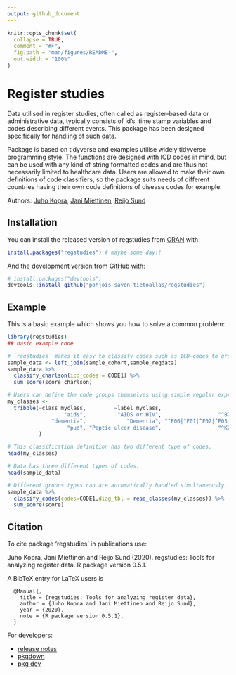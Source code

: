 ```yaml
---
output: github_document
---
```


<!-- README.md is generated from README.Rmd. Please edit that file -->

```r
knitr::opts_chunk$set(
  collapse = TRUE,
  comment = "#>",
  fig.path = "man/figures/README-",
  out.width = "100%"
)
```


# Register studies

<!-- badges: start -->
<!-- badges: end -->

Data utilised in register studies, often called as register-based data or administrative data, typically consists of id's, time stamp variables and codes describing different events. This package has been designed specifically for handling of such data. 

Package is based on tidyverse and examples utilise widely tidyverse programming style. The functions are designed with ICD codes in mind, but can be used with any kind of string formatted codes and are thus not necessarily limited to healthcare data. Users are allowed to make their own definitions of code classifiers, so the package suits needs of different countries having their own code definitions of disease codes for example.

Authors: [Juho Kopra](https://github.com/jukop), [Jani Miettinen](https://github.com/janikmiet), [Reijo Sund](https://github.com/rsund)

## Installation

You can install the released version of regstudies from [CRAN](https://CRAN.R-project.org) with:

``` r
install.packages("regstudies") # maybe some day!! 
```

And the development version from [GitHub](https://github.com/) with:

``` r
# install.packages("devtools")
devtools::install_github("pohjois-savon-tietoallas/regstudies")
```
## Example

This is a basic example which shows you how to solve a common problem:

```r
library(regstudies)
## basic example code

# ´regstudies´ makes it easy to classify codes such as ICD-codes to groups and also to sum scores based on the groupings.
sample_data <- left_join(sample_cohort,sample_regdata)
sample_data %>% 
  classify_charlson(icd_codes = CODE1) %>%
  sum_score(score_charlson)

# Users can define the code groups themselves using simple regular expression syntax.
my_classes <- 
  tribble(~class_myclass,         ~label_myclass,                                 ~icd10,                 ~icd9, ~score,
                  "aids",          "AIDS or HIV",                  "^B20|^B21|^B22|^B24",      "^042|^043|^044",     7,
              "dementia",             "Dementia", "^F00|^F01|^F02|^F03|^F051|^G30|^G311",    "^290|^2941|^3312",      3,
                   "pud", "Peptic ulcer disease",                  "^K25|^K26|^K27|^K28", "^531|^532|^533|^534",      1
          )

# This classification definition has two different type of codes.
head(my_classes)

# Data has three different types of codes.
head(sample_data)

# Different groups types can are automatically handled simultaneously.
sample_data %>% 
  classify_codes(codes=CODE1,diag_tbl = read_classes(my_classes)) %>%
  sum_score(score)
```


## Citation

To cite package ‘regstudies’ in publications use:

  Juho Kopra, Jani Miettinen and Reijo Sund (2020). regstudies: Tools for
  analyzing register data. R package version 0.5.1.

A BibTeX entry for LaTeX users is

```
  @Manual{,
    title = {regstudies: Tools for analyzing register data},
    author = {Juho Kopra and Jani Miettinen and Reijo Sund},
    year = {2020},
    note = {R package version 0.5.1},
  }

```



For developers:

- [release notes](http://r-pkgs.had.co.nz/release.html)
- [pkgdown](https://pkgdown.r-lib.org/articles/pkgdown.html)
- [pkg dev](http://r-pkgs.had.co.nz/)

